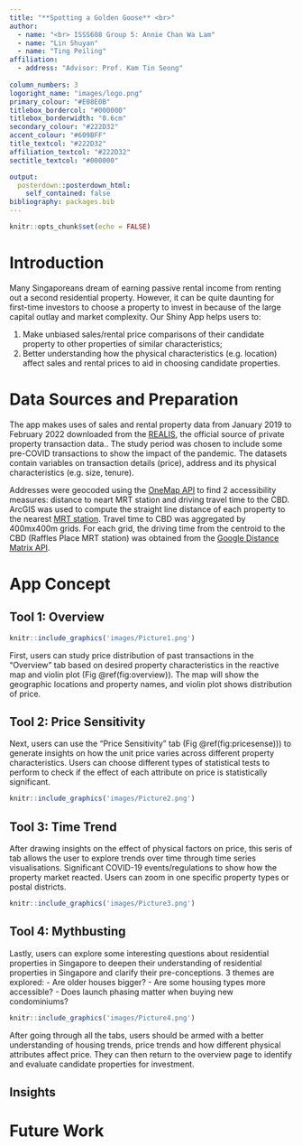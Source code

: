 ```yaml
---
title: "**Spotting a Golden Goose** <br>"
author:
  - name: "<br> ISSS608 Group 5: Annie Chan Wa Lam"
  - name: "Lin Shuyan"
  - name: "Ting Peiling"
affiliation:
  - address: "Advisor: Prof. Kam Tin Seong"
  
column_numbers: 3
logoright_name: "images/logo.png"
primary_colour: "#E08E0B"
titlebox_bordercol: "#000000"
titlebox_borderwidth: "0.6cm"
secondary_colour: "#222D32"
accent_colour: "#609BFF"
title_textcol: "#222D32"
affiliation_textcol: "#222D32"
sectitle_textcol: "#000000"

output: 
  posterdown::posterdown_html:
    self_contained: false
bibliography: packages.bib
---
```


```r
knitr::opts_chunk$set(echo = FALSE)
```

# Introduction

Many Singaporeans dream of earning passive rental income from renting out a second residential property. However, it can be quite daunting for first-time investors to choose a property to invest in because of the large capital outlay and market complexity. Our Shiny App helps users to:

1. Make unbiased sales/rental price comparisons of their candidate property to other properties of similar characteristics;
2. Better understanding how the physical characteristics (e.g. location) affect sales and rental prices to aid in choosing candidate properties.

# Data Sources and Preparation

The app makes uses of sales and rental property data from January 2019 to February 2022 downloaded from the [REALIS](https://www.ura.gov.sg/reis/index), the official source of private property transaction data.. The study period was chosen to include some pre-COVID transactions to show the impact of the pandemic. The datasets contain variables on transaction details (price), address and its physical characteristics (e.g. size, tenure).

Addresses were geocoded using the [OneMap API](https://www.onemap.gov.sg/docs/) to find 2 accessibility measures: distance to neart MRT station and driving travel time to the CBD. ArcGIS was used to compute the straight line distance of each property to the nearest [MRT station](https://data.gov.sg/dataset/master-plan-2019-rail-station-layer). Travel time to CBD was aggregated by 400mx400m grids. For each grid, the driving time from the centroid to the CBD (Raffles Place MRT station) was obtained from the [Google Distance Matrix API](https://developers.google.com/maps/documentation/distance-matrix/overview).

# App Concept

## Tool 1: Overview

```r
knitr::include_graphics('images/Picture1.png')
```

First, users can study price distribution of past transactions in the "Overview" tab based on desired property characteristics in the reactive map and violin plot (Fig \@ref(fig:overview)). The map will show the geographic locations and property names, and violin plot shows distribution of price.

## Tool 2: Price Sensitivity

Next, users can use the "Price Sensitivity" tab (Fig \@ref(fig:pricesense))) to generate insights on how the unit price varies across different property characteristics. Users can choose different types of statistical tests to perform to check if the effect of each attribute on price is statistically significant.

```r
knitr::include_graphics('images/Picture2.png')
```

## Tool 3: Time Trend

After drawing insights on the effect of physical factors on price, this seris of tab allows the user to explore trends over time through time series visualisations. Significant COVID-19 events/regulations to show how the property market reacted. Users can zoom in one specific property types or postal districts.

```r
knitr::include_graphics('images/Picture3.png')
```

## Tool 4: Mythbusting

Lastly, users can explore some interesting questions about residential properties in Singapore to deepen their understanding of residential properties in Singapore and clarify their pre-conceptions. 3 themes are explored:
- Are older houses bigger?
- Are some housing types more accessible?
- Does launch phasing matter when buying new condominiums?

```r
knitr::include_graphics('images/Picture4.png')
```

After going through all the tabs, users should be armed with a better understanding of housing trends, price trends and how different physical attributes affect price. They can then return to the overview page to identify and evaluate candidate properties for investment.

## Insights

# Future Work



